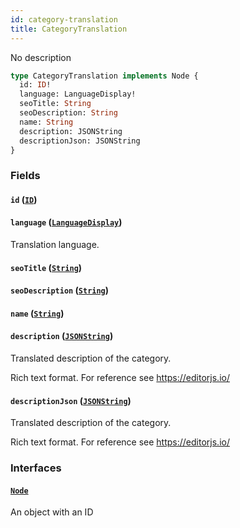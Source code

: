 ```yaml
---
id: category-translation
title: CategoryTranslation
---
```


No description

```graphql
type CategoryTranslation implements Node {
  id: ID!
  language: LanguageDisplay!
  seoTitle: String
  seoDescription: String
  name: String
  description: JSONString
  descriptionJson: JSONString
}
```

### Fields

#### `id` ([`ID`](../../../developer/api-reference/scalars/id))

#### `language` ([`LanguageDisplay`](../../../developer/api-reference/objects/language-display))

Translation language.

#### `seoTitle` ([`String`](../../../developer/api-reference/scalars/string))

#### `seoDescription` ([`String`](../../../developer/api-reference/scalars/string))

#### `name` ([`String`](../../../developer/api-reference/scalars/string))

#### `description` ([`JSONString`](../../../developer/api-reference/scalars/jsonstring))

Translated description of the category.

Rich text format. For reference see https://editorjs.io/

#### `descriptionJson` ([`JSONString`](../../../developer/api-reference/scalars/jsonstring))

Translated description of the category.

Rich text format. For reference see https://editorjs.io/

### Interfaces

#### [`Node`](../../../developer/api-reference/interfaces/node)

An object with an ID
